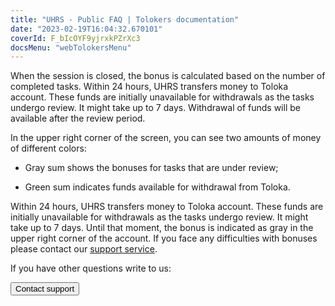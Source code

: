 ```yaml
---
title: "UHRS - Public FAQ | Tolokers documentation"
date: "2023-02-19T16:04:32.670101"
coverId: F_bIcOYF9yjrxkPZrXc3
docsMenu: "webTolokersMenu"
---
```



<UHRSContent/>

<Cut title="When will I get a bonus?">

When the session is closed, the bonus is calculated based on the number of completed tasks. Within 24 hours, UHRS transfers money to Toloka account. These funds are initially unavailable for withdrawals as the tasks undergo review. It might take up to 7 days. Withdrawal of funds will be available after the review period.

In the upper right corner of the screen, you can see two amounts of money of different colors:

- Gray sum shows the bonuses for tasks that are under review;

- Green sum indicates funds available for withdrawal from Toloka.

</Cut>

<Cut title="I didn't receive the payment for the task. Why?">

Within 24 hours, UHRS transfers money to Toloka account. These funds are initially unavailable for withdrawals as the tasks undergo review. It might take up to 7 days. Until that moment, the bonus is indicated as gray in the upper right corner of the account. If you face any difficulties with bonuses please contact our [support service](../troubleshooting/support?form-source=uhrs-faq#contact).

</Cut>

If you have other questions write to us:

<Button view="defaultInverse" size="l" type="link" url="../troubleshooting/support?form-source=uhrs-faq#contact">Contact support</Button>
